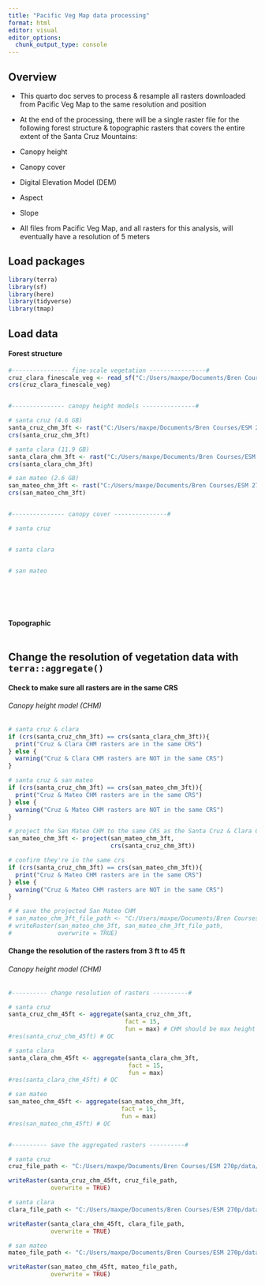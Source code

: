 ```yaml
---
title: "Pacific Veg Map data processing"
format: html
editor: visual
editor_options: 
  chunk_output_type: console
---
```


## Overview

-   This quarto doc serves to process & resample all rasters downloaded from Pacific Veg Map to the same resolution and position

-   At the end of the processing, there will be a single raster file for the following forest structure & topographic rasters that covers the entire extent of the Santa Cruz Mountains:

  -   Canopy height
  -   Canopy cover
  -   Digital Elevation Model (DEM)
  -   Aspect
  -   Slope

-   All files from Pacific Veg Map, and all rasters for this analysis, will eventually have a resolution of 5 meters

## Load packages

```r
library(terra)
library(sf)
library(here)
library(tidyverse)
library(tmap)
```

## Load data

#### Forest structure

```r
#---------------- fine-scale vegetation ----------------#
cruz_clara_finescale_veg <- read_sf("C:/Users/maxpe/Documents/Bren Courses/ESM 270p/data/raw_data/pacific_veg_map/cruz_clara/cruz_clara_finescale_veg/cruz_clara_finescale_veg.gdb")
crs(cruz_clara_finescale_veg)


#--------------- canopy height models ---------------#

# santa cruz (4.6 GB)
santa_cruz_chm_3ft <- rast("C:/Users/maxpe/Documents/Bren Courses/ESM 270p/data/raw_data/pacific_veg_map/santa_cruz/santa_cruz_CHM_res3ft_ft/SANTA_CRUZ_CHM_2020_3FT_COMBINED.tif")
crs(santa_cruz_chm_3ft)

# santa clara (11.9 GB)
santa_clara_chm_3ft <- rast("C:/Users/maxpe/Documents/Bren Courses/ESM 270p/data/raw_data/pacific_veg_map/santa_clara/santa_clara_CHM_res3ft_ft/SANTA_CLARA_2020_CHM_3FT.tif")
crs(santa_clara_chm_3ft)

# san mateo (2.6 GB)
san_mateo_chm_3ft <- rast("C:/Users/maxpe/Documents/Bren Courses/ESM 270p/data/raw_data/pacific_veg_map/san_mateo/san_mateo_CHM_res3ft_ft/SAN_MATEO_2017_CHM_3FT.tif")
crs(san_mateo_chm_3ft)


#--------------- canopy cover ---------------#

# santa cruz 


# santa clara


# san mateo







```

#### Topographic 

```r

```

## Change the resolution of vegetation data with `terra::aggregate()`

#### Check to make sure all rasters are in the same CRS

###### Canopy height model (CHM)

```r
# santa cruz & clara
if (crs(santa_cruz_chm_3ft) == crs(santa_clara_chm_3ft)){
  print("Cruz & Clara CHM rasters are in the same CRS")
} else {
  warning("Cruz & Clara CHM rasters are NOT in the same CRS")
}

# santa cruz & san mateo
if (crs(santa_cruz_chm_3ft) == crs(san_mateo_chm_3ft)){
  print("Cruz & Mateo CHM rasters are in the same CRS")
} else {
  warning("Cruz & Mateo CHM rasters are NOT in the same CRS")
}

# project the San Mateo CHM to the same CRS as the Santa Cruz & Clara CHM
san_mateo_chm_3ft <- project(san_mateo_chm_3ft, 
                             crs(santa_cruz_chm_3ft))

# confirm they're in the same crs
if (crs(santa_cruz_chm_3ft) == crs(san_mateo_chm_3ft)){
  print("Cruz & Mateo CHM rasters are in the same CRS")
} else {
  warning("Cruz & Mateo CHM rasters are NOT in the same CRS")
}

# # save the projected San Mateo CHM
# san_mateo_chm_3ft_file_path <- "C:/Users/maxpe/Documents/Bren Courses/ESM 270p/data/new_data/pacific_veg_map/san_mateo/san_mateo_CHM_res3ft_ft_nad83_2011/san_mateo_CHM_res3ft_ft_nad83_2011.tif"
# writeRaster(san_mateo_chm_3ft, san_mateo_chm_3ft_file_path, 
#             overwrite = TRUE)
```

#### Change the resolution of the rasters from 3 ft to 45 ft

###### Canopy height model (CHM)

```r
#---------- change resolution of rasters ----------#

# santa cruz
santa_cruz_chm_45ft <- aggregate(santa_cruz_chm_3ft, 
                                 fact = 15, 
                                 fun = max) # CHM should be max height
#res(santa_cruz_chm_45ft) # QC

# santa clara
santa_clara_chm_45ft <- aggregate(santa_clara_chm_3ft, 
                                  fact = 15, 
                                  fun = max)
#res(santa_clara_chm_45ft) # QC

# san mateo
san_mateo_chm_45ft <- aggregate(san_mateo_chm_3ft, 
                                fact = 15, 
                                fun = max)
#res(san_mateo_chm_45ft) # QC


#---------- save the aggregated rasters ----------#

# santa cruz
cruz_file_path <- "C:/Users/maxpe/Documents/Bren Courses/ESM 270p/data/new_data/pacific_veg_map/santa_cruz/santa_cruz_CHM_res45ft_ft/santa_cruz_chm_45ft.tif"

writeRaster(santa_cruz_chm_45ft, cruz_file_path, 
            overwrite = TRUE)

# santa clara
clara_file_path <- "C:/Users/maxpe/Documents/Bren Courses/ESM 270p/data/new_data/pacific_veg_map/santa_clara/santa_clara_CHM_res45ft_ft/santa_clara_chm_45ft.tif"

writeRaster(santa_clara_chm_45ft, clara_file_path, 
            overwrite = TRUE)

# san mateo
mateo_file_path <- "C:/Users/maxpe/Documents/Bren Courses/ESM 270p/data/new_data/pacific_veg_map/san_mateo/san_mateo_CHM_res45ft_ft/san_mateo_chm_45ft.tif"

writeRaster(san_mateo_chm_45ft, mateo_file_path, 
            overwrite = TRUE)
```























